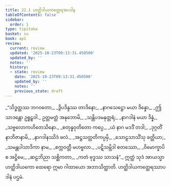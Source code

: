 ```yaml
---
title: 22.1 ဟတ္ထိဒါယကတ္ထေရအပဒါန
tableOfContents: false
sidebar:
  order: 1
type: tipitaka
basket: su
book: ap1
review:
  current: review
  updated: '2025-10-23T09:13:31.450500'
  updated_by: ''
  notes: ''
  history:
  - state: review
    date: '2025-10-23T09:13:31.450500'
    updated_by: ''
    notes: ''
    previous_state: draft
---
```



<ReviewStatus review={frontmatter.review} showDetails={true} />

<HypothesisAnnotation frontmatter={frontmatter} />

<DynamicBreadcrumb />

<Division number="1" book="ap1" e="ch" v="20" p="233">

<Paragraph number="2822" type="verses" book="ap1">
_“သိဒ္ဓတ္ထဿ ဘဂဝတော,_  
_ဒွိပဒိန္ဒဿ တာဒိနော;_  
_နာဂသေဋ္ဌော မယာ ဒိန္နော,_  
_ဤသာဒန္တော ဥရူဠှဝါ._  

</Paragraph>

</Division>
<Division number="2" book="ap1" e="ch" v="20" p="233">

<Paragraph number="2823" type="verses" book="ap1">
ဥတ္တမတ္ထံ အနုဘောမိ,_  
_သန္တိပဒမနုတ္တရံ;_  
_နာဂဒါနံ မယာ ဒိန္နံ,_  
_သဗ္ဗလောကဟိတေသိနော._  

</Paragraph>

</Division>
<Division number="3" book="ap1" e="ch" v="20" p="233">

<Paragraph number="2824" type="verses" book="ap1">
_စတုန္နဝုတိတော ကပ္ပေ,_  
_ယံ နာဂ မဒဒိံ တဒါ;_  
_ဒုဂ္ဂတိံ နာဘိဇာနာမိ,_  
_နာဂဒါနဿိဒံ ဖလံ._  

</Paragraph>

</Division>
<Division number="4" book="ap1" e="ch" v="20" p="233">

<Paragraph number="2825" type="verses" book="ap1">
_အဋ္ဌသတ္တတိကပ္ပမှိ,_  
_သောဠသာသိံသု ခတ္တိယာ;_  
_သမန္တပါသာဒိကာ နာမ,_  
_စက္ကဝတ္တီ မဟဗ္ဗလာ._  

</Paragraph>

</Division>
<Division number="5" book="ap1" e="ch" v="20" p="233">

<Paragraph number="2826" type="verses" book="ap1">
_ပဋိသမ္ဘိဒါ စတဿော,_  
_ဝိမောက္ခာပိ စ အဋ္ဌိမေ;_  
_ဆဠဘိညာ သစ္ဆိကတာ,_  
_ကတံ ဗုဒ္ဓဿ သာသနံ”._  

</Paragraph>

<Paragraph number="2827" book="ap1">
ဣတ္ထံ သုဒံ အာယသ္မာ ဟတ္ထိဒါယကော ထေရော ဣမာ ဂါထာယော အဘာသိတ္ထာတိ.

</Paragraph>
</Division>

<Paragraph number="2828" type="center" book="ap1">
ဟတ္ထိဒါယကတ္ထေရဿာပဒါနံ ပဌမံ.
</Paragraph>